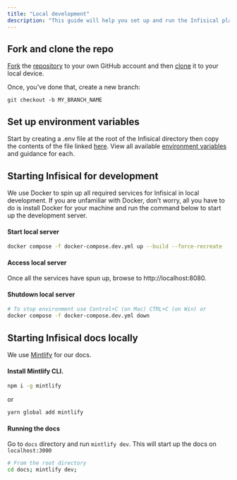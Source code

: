 ```yaml
---
title: "Local development"
description: "This guide will help you set up and run the Infisical platform in local development."
---
```


## Fork and clone the repo

[Fork](https://docs.github.com/en/get-started/quickstart/fork-a-repo) the [repository](https://github.com/Infisical/infisical) to your own GitHub account and then [clone](https://docs.github.com/en/repositories/creating-and-managing-repositories/cloning-a-repository) it to your local device.

Once, you've done that, create a new branch:

```console
git checkout -b MY_BRANCH_NAME
```

## Set up environment variables

Start by creating a .env file at the root of the Infisical directory then copy the contents of the file linked [here](https://github.com/Infisical/infisical/blob/main/.env.example). View all available [environment variables](https://infisical.com/docs/self-hosting/configuration/envars) and guidance for each.

## Starting Infisical for development

We use Docker to spin up all required services for Infisical in local development. If you are unfamiliar with Docker, don’t worry, all you have to do is install Docker for your
machine and run the command below to start up the development server.

#### Start local server

```bash
docker compose -f docker-compose.dev.yml up --build --force-recreate
```

#### Access local server

Once all the services have spun up, browse to http://localhost:8080.

#### Shutdown local server

```bash
# To stop environment use Control+C (on Mac) CTRL+C (on Win) or
docker compose -f docker-compose.dev.yml down
```

## Starting Infisical docs locally

We use [Mintlify](https://mintlify.com/) for our docs.

#### Install Mintlify CLI.

```bash
npm i -g mintlify
```

or

```bash
yarn global add mintlify
```

#### Running the docs

Go to `docs` directory and run `mintlify dev`. This will start up the docs on `localhost:3000`

```bash
# From the root directory
cd docs; mintlify dev;
```
